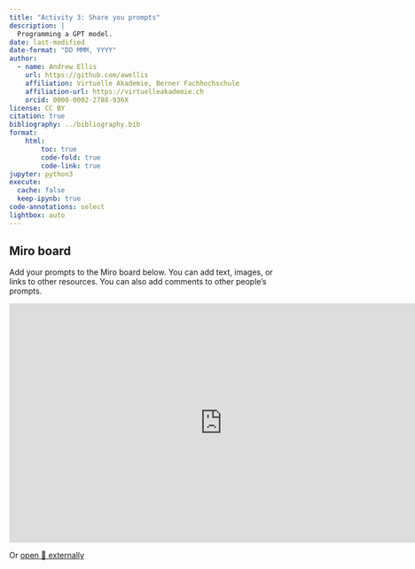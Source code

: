 ```yaml
---
title: "Activity 3: Share you prompts"
description: |
  Programming a GPT model.
date: last-modified
date-format: "DD MMM, YYYY"
author: 
  - name: Andrew Ellis
    url: https://github.com/awellis
    affiliation: Virtuelle Akademie, Berner Fachhochschule
    affiliation-url: https://virtuelleakademie.ch
    orcid: 0000-0002-2788-936X
license: CC BY
citation: true
bibliography: ../bibliography.bib
format:
    html:
        toc: true
        code-fold: true
        code-link: true
jupyter: python3
execute: 
  cache: false
  keep-ipynb: true
code-annotations: select
lightbox: auto
---
```


## Miro board

Add your prompts to the Miro board below. You can add text, images, or links to other resources. You can also add comments to other people's prompts.

```{=html}
<iframe width="768" height="432" src="https://miro.com/app/live-embed/uXjVNW_AhHc=/?moveToViewport=-777,-200,3208,2084&embedId=260483093652" frameborder="0" scrolling="no" allow="fullscreen; clipboard-read; clipboard-write" allowfullscreen></iframe>
```

Or [open 🔗 externally](https://miro.com/app/board/uXjVNW_AhHc=/?share_link_id=410125738019)



